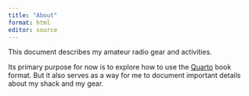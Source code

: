 ```yaml
---
title: "About"
format: html
editor: source
---
```


This document describes my amateur radio gear and activities.

Its primary purpose for now is to explore how to use the [Quarto](https://quarto.or) book format.
But it also serves as a way for me to document important details about my shack and my gear.
